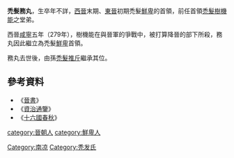 '''禿髮務丸'''，生卒年不詳，[[西晉|西晉]]末期、[[東晉|東晉]]初期禿髮[[鮮卑|鮮卑]]的首領，前任首領[[禿髮樹機能|禿髮樹機能]]之堂弟。

西晉[[咸宁_(司马炎)|咸寧]]五年（279年），樹機能在與晉軍的爭戰中，被打算降晉的部下所殺，務丸因此繼立為禿髮[[鮮卑|鮮卑]]首領。

務丸去世後，由孫[[禿髮推斤|禿髮推斤]]繼承其位。


==參考資料==
*《[[晉書|晉書]]》
*《[[資治通鑒|資治通鑒]]》
*《[[十六國春秋|十六國春秋]]》

[[category:晉朝人|category:晉朝人]]
[[category:鮮卑人|category:鮮卑人]]
[[Category:南凉|Category:南凉]]
[[Category:秃发氏|Category:秃发氏]]